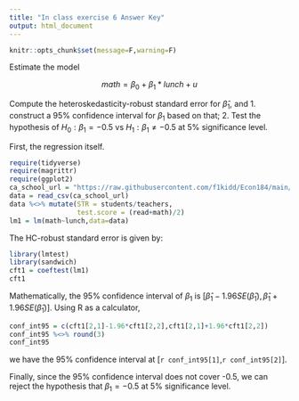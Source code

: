 ---
title: "In class exercise 6 Answer Key"
output: html_document
---

```{r,echo=F}
knitr::opts_chunk$set(message=F,warning=F)
```

Estimate the model 

$$ math = \beta_0 + \beta_1 * lunch + u$$

Compute the heteroskedasticity-robust standard error for $\hat{\beta}_1$, and 1. construct a 95% confidence interval for $\beta_1$ based on that; 2. Test the hypothesis of $H_0: \beta_1=-0.5$ vs $H_1: \beta_1\neq -0.5$ at 5% significance level.

First, the regression itself. 
```{r}
require(tidyverse)
require(magrittr)
require(ggplot2)
ca_school_url = "https://raw.githubusercontent.com/f1kidd/Econ184/main/Data/CASchools.csv"
data = read_csv(ca_school_url)
data %<>% mutate(STR = students/teachers,
                 test.score = (read+math)/2)
lm1 = lm(math~lunch,data=data)
```

The HC-robust standard error is given by:
```{r}
library(lmtest)
library(sandwich)
cft1 = coeftest(lm1)
cft1
```
Mathematically, the 95% confidence interval of $\beta_1$ is $[\hat{\beta}_1-1.96SE(\hat{\beta}_1), \hat{\beta}_1+1.96SE(\hat{\beta}_1)]$. Using R as a calculator, 

```{r}
conf_int95 = c(cft1[2,1]-1.96*cft1[2,2],cft1[2,1]+1.96*cft1[2,2])
conf_int95 %<>% round(3)
conf_int95
```
we have the 95% confidence interval at [`r conf_int95[1]`,`r conf_int95[2]`].

Finally, since the 95% confidence interval does not cover -0.5, we can reject the hypothesis that $\beta_1=-0.5$ at 5% significance level.
